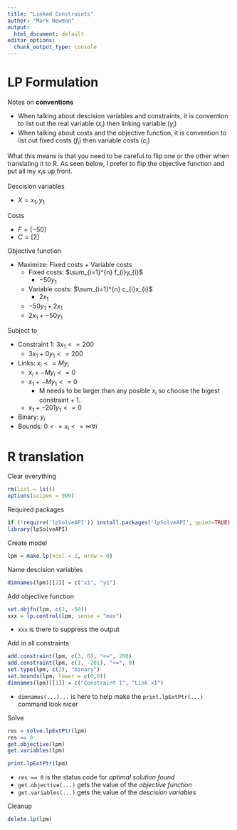 ```yaml
---
title: "Linked Constraints"
author: "Mark Newman"
output:
  html_document: default
editor_options: 
  chunk_output_type: console
---
```


# LP Formulation

Notes on **conventions**

* When talking about descision variables and constraints, it is convention to list out the real variable ($x_{i}$) then linking variable ($y_{i}$)
* When talking about costs and the objective function, it is convention to list out fixed costs ($f_{i}$) then variable costs ($c_{i}$)

What this means is that you need to be careful to flip one or the other when translating it to R. As seen below, I prefer to flip the objective function and put all my $x_{i}$s up front.


Descision variables

* $X = x_{1}, y_{1}$

Costs

* $F = [-50]$
* $C = [2]$

Objective function

* Maximize: Fixed costs + Variable costs
    * Fixed costs: $\sum_{i=1}^{n} f_{i}y_{i}$
        * $-50y_{1}$
    * Variable costs: $\sum_{i=1}^{n} c_{i}x_{i}$
        * $2x_{1}$
    * $-50y_{1} + 2x_{1}$
    * $2x_{1} + -50y_{1}$
  
Subject to

* Constraint 1: $3x_{1} <= 200$
    * $3x_{1} + 0y_{1} <= 200$
* Links: $x_{i} <= My_{i}$
    * $x_{i} + -My_{i} <= 0$
    * $x_{1} + -My_{1} <= 0$
        * M needs to be larger than any posible $x_{i}$ so choose the bigest constraint + 1.
    * $x_{1} + -201y_{1} <= 0$
* Binary: $y_{i}$
* Bounds: $0 <= x_{i} <= \infty \forall i$

# R translation

Clear everything
```r
rm(list = ls())
options(scipen = 999)
```

Required packages
```r
if (!require('lpSolveAPI')) install.packages('lpSolveAPI', quiet=TRUE)
library(lpSolveAPI)
```

Create model
```r
lpm = make.lp(ncol = 2, nrow = 0)
```

Name descision variables
```r
dimnames(lpm)[[2]] = c("x1", "y1")
```

Add objective function
```r
set.objfn(lpm, c(2, -50))
xxx = lp.control(lpm, sense = "max")
```

* `xxx` is there to suppress the output

Add in all constraints
```r
add.constraint(lpm, c(3, 0), "<=", 200)
add.constraint(lpm, c(1, -201), "<=", 0)
set.type(lpm, c(2), "binary")
set.bounds(lpm, lower = c(0,0))
dimnames(lpm)[[1]] = c("Constraint 1", "Link x1")
```

* `dimnames(...)...` is here to help make the `print.lpExtPtr(...)` command look nicer

Solve
```r
res = solve.lpExtPtr(lpm)
res == 0
get.objective(lpm)
get.variables(lpm)

print.lpExtPtr(lpm)
```

* `res == 0` is the status code for _optimal solution found_
* `get.objective(...)` gets the value of the _objective function_
* `get.variables(...)` gets the value of the _descision variables_

Cleanup
```r
delete.lp(lpm)
```

